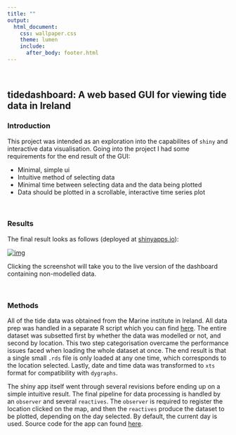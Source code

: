 ```yaml
---
title: ""
output:
  html_document:
    css: wallpaper.css
    theme: lumen
    include:
      after_body: footer.html
---
```


<br/>

## tidedashboard: A web based GUI for viewing tide data in Ireland

<style>
div.one { background-color:#FFFFFF; border-radius: 5px; padding: 20px; opacity: 0.85;}
</style>

<div class = "one">

### Introduction

This project was intended as an exploration into the capabilites of `shiny` and interactive data visualisation. Going into the project I had some requirements for the end result of the GUI:

* Minimal, simple ui
* Intuitive method of selecting data 
* Minimal time between selecting data and the data being plotted
* Data should be plotted in a scrollable, interactive time series plot

</div>

<br/>

<style>
div.results { background-color:#FFFFFF; border-radius: 5px; padding: 20px; opacity: 0.95;}
</style>
<div class = "results">

### Results

The final result looks as follows (deployed at [shinyapps.io](https://www.shinyapps.io/)):

[![img](img/shiny/shinyapp.png)](https://z-lab.shinyapps.io/tide-dashboard/)

Clicking the screenshot will take you to the live version of the dashboard containing non-modelled data.

</div>

<br/>

<div class = "one">

### Methods

All of the tide data was obtained from the Marine institute in Ireland. All data prep was handled in a separate R script which you can find [here](https://github.com/zibbini/tidedashboard/blob/master/data_prep.R). The entire dataset was subsetted first by whether the data was modelled or not, and second by location. This two step categorisation overcame the performance issues faced when loading the whole dataset at once. The end result is that a single small `.rds` file is only loaded at any one time, which corresponds to the location selected. Lastly, date and time data was transformed to `xts` format for compatibility with `dygraphs`. 

The shiny app itself went through several revisions before ending up on a simple intuitive result. The final pipeline for data processing is handled by an `observer` and several `reactives`. The `observer` is required to register the location clicked on the map, and then the `reactives` produce the dataset to be plotted, depending on the day selected. By default, the current day is used. Source code for the app can found [here](https://github.com/zibbini/tidedashboard/blob/master/non-modelled/app.R).

</div>
